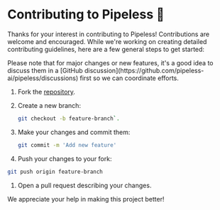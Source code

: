 # Contributing to Pipeless 🤝

Thanks for your interest in contributing to Pipeless! Contributions are welcome and encouraged. While we're working on creating detailed contributing guidelines, here are a few general steps to get started:


<Callout>
Please note that for major changes or new features, it's a good idea to discuss them in a [GitHub discussion](https://github.com/pipeless-ai/pipeless/discussions) first so we can coordinate efforts.
</Callout>

1. Fork the [repository](https://github.com/pipeless-ai/pipeless).
1. Create a new branch:

    ```bash copy
    git checkout -b feature-branch`.
    ```

1. Make your changes and commit them:

    ``` bash copy
    git commit -m 'Add new feature'
    ```

1. Push your changes to your fork:

 ```bash copy
 git push origin feature-branch
 ```

1. Open a pull request describing your changes.

We appreciate your help in making this project better!
